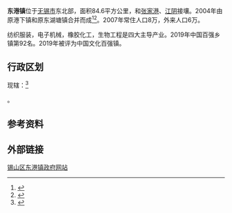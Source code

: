{{中国乡级行政区
|景观照片文件名 = Xishan, Wuxi, Jiangsu, China - panoramio (43).jpg
|景观照片描述 = 
|汉语拼音 =
|其他语言 =
|其他语言名称 = 
|旧称 = 
|地名出处 = 
|建置时间 = 
|毗邻 = 
|位置图文件名 = 
|位置图描述 = 
|自定义图片= 
|政府驻地 = 
|总面积 = 
|总人口 = 
|总人口年份 = 
|户籍人口 = 
|户籍人口年份 = 
|常住人口 = 
|常住人口年份 = 
|人口密度 = 
|GDP = 
|GDP年份 = 
|邮政编码 =
|电话区号 = 510
|官方网站 = http://xsdg.jszwfw.gov.cn/
|网站名称= 
|32/02/05/106/000
}}
'''东港镇'''位于[[无锡市|无锡市]]东北部，面积84.6平方公里，和[[张家港|张家港]]、[[江阴|江阴]]接壤。2004年由原港下镇和原东湖塘镇合并而成<ref>{{cite web|url=http://www.xsdg.cn/DongGang/infodetail/?infoid=5ffc5ea1-217b-4a30-990b-11b99e4cdcfd&siteid=1&categoryNum=045002|title=东港镇年鉴(2010年)|publisher=锡山区东港镇政府|access-date=2013-10-13|archive-date=2016-03-06|archive-url=https://web.archive.org/web/20160306152019/http://www.xsdg.cn/DongGang/infodetail/?infoid=5ffc5ea1-217b-4a30-990b-11b99e4cdcfd&siteid=1&categoryNum=045002}}</ref><Ref>
{{cite news|title=省政府关于调整无锡市锡山区部分行政区划的批复|url=http://www.jiangsu.gov.cn/art/2004/1/16/art_46143_2544529.html?gqnahi=affiy2|publisher=江苏省人民政府|date=2004-01-16|accessdate=2021-04-19|archive-date=2021-04-19|archive-url=https://web.archive.org/web/20210419043932/http://www.jiangsu.gov.cn/art/2004/1/16/art_46143_2544529.html?gqnahi=affiy2}}
</ref>。2007年常住人口8万，外来人口6万。

纺织服装，电子机械，橡胶化工，生物工程是四大主导产业。2019年中国百强乡镇第92名。2019年被评为中国文化百强镇。

==行政区划==
现辖：<ref>{{PRC admin/ref sgc|32/02/05/106/000}}</ref>

{{PRC admin/children|32/02/05/106/000}}。

==参考资料==
{{reflist}}

==外部链接==
[https://web.archive.org/web/20091227014533/http://www.xsdg.cn/ 锡山区东港镇政府网站]

{{PRC admin/navcat|32/02/05/106/000}}